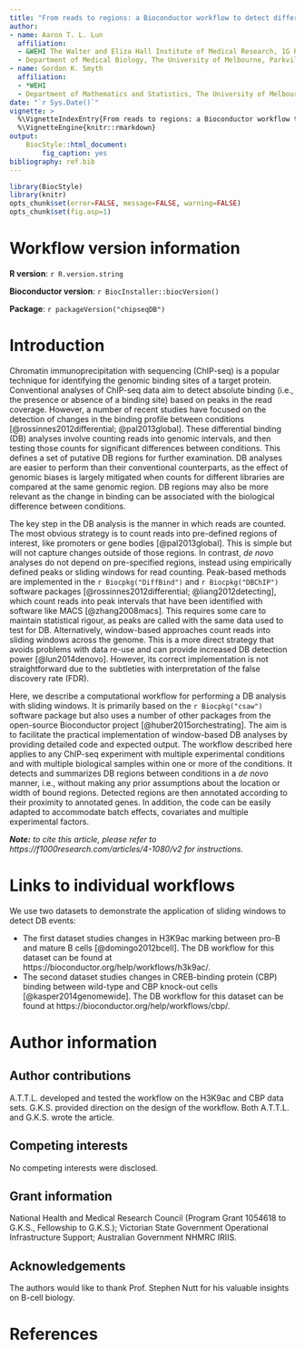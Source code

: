 ```yaml
---
title: "From reads to regions: a Bioconductor workflow to detect differential binding in ChIP-seq data"
author:
- name: Aaron T. L. Lun
  affiliation: 
  - &WEHI The Walter and Eliza Hall Institute of Medical Research, 1G Royal Parade, Parkville, VIC 3052, Melbourne, Australia
  - Department of Medical Biology, The University of Melbourne, Parkville, VIC 3010, Melbourne, Australia
- name: Gordon K. Smyth
  affiliation: 
  - *WEHI 
  - Department of Mathematics and Statistics, The University of Melbourne, Parkville, VIC 3010, Melbourne, Australia
date: "`r Sys.Date()`"
vignette: >
  %\VignetteIndexEntry{From reads to regions: a Bioconductor workflow to detect differential binding in ChIP-seq data}
  %\VignetteEngine{knitr::rmarkdown}
output:
    BiocStyle::html_document:
        fig_caption: yes
bibliography: ref.bib
---
```


<!--
****
-->

```r
library(BiocStyle)
library(knitr)
opts_chunk$set(error=FALSE, message=FALSE, warning=FALSE)
opts_chunk$set(fig.asp=1)
```

# Workflow version information

**R version**: `r R.version.string`

**Bioconductor version**: `r BiocInstaller::biocVersion()`
  
**Package**: `r packageVersion("chipseqDB")`


# Introduction

Chromatin immunoprecipitation with sequencing (ChIP-seq) is a popular technique for identifying the genomic binding sites of a target protein.
Conventional analyses of ChIP-seq data aim to detect absolute binding (i.e., the presence or absence of a binding site) based on peaks in the read coverage.
However, a number of recent studies have focused on the detection of changes in the binding profile between conditions [@rossinnes2012differential; @pal2013global].
These differential binding (DB) analyses involve counting reads into genomic intervals, and then testing those counts for significant differences between conditions.
This defines a set of putative DB regions for further examination.
DB analyses are easier to perform than their conventional counterparts,
   as the effect of genomic biases is largely mitigated when counts for different libraries are compared at the same genomic region.
DB regions may also be more relevant as the change in binding can be associated with the biological difference between conditions.

The key step in the DB analysis is the manner in which reads are counted.
The most obvious strategy is to count reads into pre-defined regions of interest, like promoters or gene bodies [@pal2013global].
This is simple but will not capture changes outside of those regions.
In contrast, *de novo* analyses do not depend on pre-specified regions, instead using empirically defined peaks or sliding windows for read counting.
Peak-based methods are implemented in the `r Biocpkg("DiffBind")` and `r Biocpkg("DBChIP")` software packages [@rossinnes2012differential; @liang2012detecting],
    which count reads into peak intervals that have been identified with software like MACS [@zhang2008macs].
This requires some care to maintain statistical rigour, as peaks are called with the same data used to test for DB.
Alternatively, window-based approaches count reads into sliding windows across the genome.
This is a more direct strategy that avoids problems with data re-use and can provide increased DB detection power [@lun2014denovo].
However, its correct implementation is not straightforward due to the subtleties with interpretation of the false discovery rate (FDR).

Here, we describe a computational workflow for performing a DB analysis with sliding windows.
It is primarily based on the `r Biocpkg("csaw")` software package but also uses a number of other packages from the open-source Bioconductor project [@huber2015orchestrating].
The aim is to facilitate the practical implementation of window-based DB analyses by providing detailed code and expected output.
The workflow described here applies to any ChIP-seq experiment with multiple experimental conditions and with multiple biological samples within one or more of the conditions.
It detects and summarizes DB regions between conditions in a *de novo* manner, i.e., without making any prior assumptions about the location or width of bound regions.
Detected regions are then annotated according to their proximity to annotated genes.
In addition, the code can be easily adapted to accommodate batch effects, covariates and multiple experimental factors.

***Note:*** *to cite this article, please refer to https://f1000research.com/articles/4-1080/v2 for instructions.*

# Links to individual workflows

We use two datasets to demonstrate the application of sliding windows to detect DB events:

- The first dataset studies changes in H3K9ac marking between pro-B and mature B cells [@domingo2012bcell].
The DB workflow for this dataset can be found at https://bioconductor.org/help/workflows/h3k9ac/.
- The second dataset studies changes in CREB-binding protein (CBP) binding between wild-type and CBP knock-out cells [@kasper2014genomewide].
The DB workflow for this dataset can be found at https://bioconductor.org/help/workflows/cbp/.

<!--
# Obtaining BAM files

All workflows start from sorted and indexed BAM files.
This means that the raw read sequences have to be aligned to the genome beforehand.
Most aligners can be used for this purpose; we have used `r Biocpkg("Rsubread")` [@liao2013subread] due to the convenience of its R interface.
It is also recommended to mark duplicate reads using tools like _Picard_ prior to starting the workflow.
-->

# Author information

## Author contributions

A.T.T.L. developed and tested the workflow on the H3K9ac and CBP data sets.
G.K.S. provided direction on the design of the workflow.
Both A.T.T.L. and G.K.S. wrote the article.

## Competing interests

No competing interests were disclosed.

## Grant information

National Health and Medical Research Council (Program Grant 1054618 to G.K.S., Fellowship to G.K.S.);
Victorian State Government Operational Infrastructure Support; Australian Government NHMRC IRIIS.

## Acknowledgements

The authors would like to thank Prof. Stephen Nutt for his valuable insights on B-cell biology.

# References
